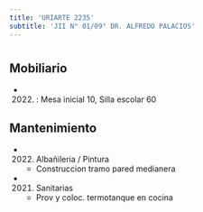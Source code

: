 ```yaml
---
title: 'URIARTE 2235'
subtitle: 'JII N° 01/09° DR. ALFREDO PALACIOS'
---
```


#


## Mobiliario

*  (2022) : Mesa inicial 10, Silla escolar 60 





## Mantenimiento

*  (2022) Albañileria / Pintura 
    + Construccion tramo pared medianera

*  (2021) Sanitarias 
    + Prov y coloc. termotanque en cocina



